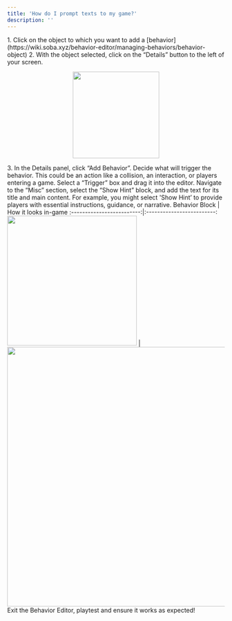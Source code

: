 ```yaml
---
title: 'How do I prompt texts to my game?'
description: ''
---
```


<Steps>
  <Step title="First Step">
<Accordion title="The basics for all behaviors">
    1. Click on the object to which you want to add a [behavior](https://wiki.soba.xyz/behavior-editor/managing-behaviors/behavior-object)
    2. With the object selected, click on the “Details” button to the left of your screen.
    <p align="center">
      <img width="200" noZoom src="https://i.imgur.com/jMSZzP8.png" /> </p>
    3. In the Details panel, click “Add Behavior”.
</Accordion>
  </Step>
  <Step title="Second Step">
Decide what will trigger the behavior. This could be an action like a collision, an interaction, or players entering a game. Select a “Trigger” box and drag it into the editor.  
 </Step>
<Step title="Third Step">
Navigate to the “Misc” section, select the “Show Hint” block, and add the text for its title and main content. For example, you might select 'Show Hint’ to provide players with essential instructions, guidance, or narrative.
  <Accordion title="Behavior Image">
  Behavior Block             |  How it looks in-game
:-------------------------:|:-------------------------:
<img width="300" noZoom src="https://i.imgur.com/L6KDXHL.png" />  |  <img width="600" noZoom src="https://i.imgur.com/jOcKLJR.png" />
  </Accordion>
  </Step>
<Step title="Fourth Step">
Exit the Behavior Editor, playtest and ensure it works as expected!
</Step>
</Steps>
